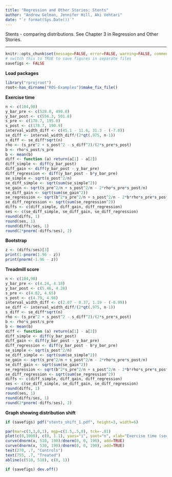 ```yaml
---
title: "Regression and Other Stories: Stents"
author: "Andrew Gelman, Jennifer Hill, Aki Vehtari"
date: "`r format(Sys.Date())`"
---
```

Stents - comparing distributions. See Chapter 3 in
Regression and Other Stories.

-------------


```r
knitr::opts_chunk$set(message=FALSE, error=FALSE, warning=FALSE, comment=NA)
# switch this to TRUE to save figures in separate files
savefigs <- FALSE
```

**Load packages**

```r
library("rprojroot")
root<-has_dirname("ROS-Examples")$make_fix_file()
```

**Exercise time**

```r
n <- c(104,90)
y_bar_pre <- c(528.0, 490.0)
y_bar_post <- c(556.3, 501.8)
s_pre <- c(178.7, 195.0)
s_post <- c(178.7, 190.9)
interval_width_diff <- c(45.1 - 11.6, 31.3 - (-7.8))
se_diff <- interval_width_diff/(2*qt(.975, n-1))
s_diff <- se_diff*sqrt(n)
rho <- (s_pre^2 + s_post^2 - s_diff^2)/(2*s_pre*s_post)
b <- rho*s_post/s_pre
b <- mean(b)
diff <- function (a) return(a[1] - a[2])
diff_simple <- diff(y_bar_post)
diff_gain <- diff(y_bar_post - y_bar_pre)
diff_regression <- diff(y_bar_post - b*y_bar_pre)
se_simple <- sqrt(s_post^2/n)
se_diff_simple <- sqrt(sum(se_simple^2))
se_gain <- sqrt(s_pre^2/n + s_post^2/n - 2*rho*s_pre*s_post/n)
se_diff_gain <- sqrt(sum(se_gain^2))
se_regression <- sqrt(b^2*s_pre^2/n + s_post^2/n - 2*b*rho*s_pre*s_post/n)
se_diff_regression <- sqrt(sum(se_regression^2))
diffs <- c(diff_simple, diff_gain, diff_regression)
ses <- c(se_diff_simple, se_diff_gain, se_diff_regression)
round(diffs, 1)
round(ses, 1)
round(diffs/ses, 1)
round(2*pnorm(-diffs/ses), 2)
```

**Bootstrap**

```r
z <- (diffs/ses)[3]
print(1-pnorm(1.96 - z))
print(pnorm(-1.96 - z))
```

**Treadmill score**

```r
n <- c(104,90)
y_bar_pre <- c(4.24, 4.18)
y_bar_post <- c(5.46, 4.28)
s_pre <- c(4.82, 4.65)
s_post <- c(4.79, 4.98)
interval_width_diff <- c(2.07 - 0.37, 1.19 - (-0.99))
se_diff <- interval_width_diff/(2*qt(.975, n-1))
s_diff <- se_diff*sqrt(n)
rho <- (s_pre^2 + s_post^2 - s_diff^2)/(2*s_pre*s_post)
b <- rho*s_post/s_pre
b <- mean(b)
diff <- function (a) return(a[1] - a[2])
diff_simple <- diff(y_bar_post)
diff_gain <- diff(y_bar_post - y_bar_pre)
diff_regression <- diff(y_bar_post - b*y_bar_pre)
se_simple <- sqrt(s_post^2/n)
se_diff_simple <- sqrt(sum(se_simple^2))
se_gain <- sqrt(s_pre^2/n + s_post^2/n - 2*rho*s_pre*s_post/n)
se_diff_gain <- sqrt(sum(se_gain^2))
se_regression <- sqrt(b^2*s_pre^2/n + s_post^2/n - 2*b*rho*s_pre*s_post/n)
se_diff_regression <- sqrt(sum(se_regression^2))
diffs <- c(diff_simple, diff_gain, diff_regression)
ses <- c(se_diff_simple, se_diff_gain, se_diff_regression)
round(diffs, 1)
round(ses, 1)
round(diffs/ses, 1)
round(2*pnorm(-diffs/ses), 2)
```

**Graph showing distribution shift**

```r
if (savefigs) pdf("stents_shift_1.pdf", height=3, width=6)
```
```r
par(mar=c(3,3,0,1), mgp=c(1.5,.5,0), tck=-.01)
plot(c(0,1000), c(0, 1.1), yaxs="i", yaxt="n", xlab="Exercise time (seconds)", ylab="", bty="n", type="n")
curve(dnorm(x, 510, 190)/dnorm(0, 0, 190), add=TRUE)
curve(dnorm(x, 530, 190)/dnorm(0, 0, 190), add=TRUE)
text(270, .7, "Controls")
text(755, .7, "Treated")
abline(c(510, 510), c(0, 1))
```
```r
if (savefigs) dev.off()
```

